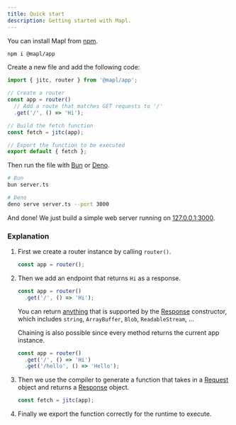 ```yaml
---
title: Quick start
description: Getting started with Mapl.
---
```



You can install Mapl from [npm](https://npmjs.com/package/@mapl/app).
```sh
npm i @mapl/app
```

Create a new file and add the following code:
```ts title="server.ts"
import { jitc, router } from '@mapl/app';

// Create a router
const app = router()
  // Add a route that matches GET requests to '/'
  .get('/', () => 'Hi');

// Build the fetch function
const fetch = jitc(app);

// Export the function to be executed
export default { fetch };
```

Then run the file with [Bun](//bun.sh) or [Deno](//deno.land).
```sh
# Bun
bun server.ts

# Deno
deno serve server.ts --port 3000
```

And done! We just build a simple web server running on [127.0.0.1:3000](http://127.0.0.1:3000).

### Explanation

<Steps>

1. First we create a router instance by calling `router()`.
    ```ts
    const app = router();
    ```

2. Then we add an endpoint that returns `Hi` as a response.
    ```ts
    const app = router()
      .get('/', () => 'Hi');
    ```

    You can return [anything](https://developer.mozilla.org/en-US/docs/Web/API/Response/Response#body)
    that is supported by the [Response](https://developer.mozilla.org/en-US/docs/Web/API/Response) constructor,
    which includes `string`, `ArrayBuffer`, `Blob`, `ReadableStream`, ...

    Chaining is also possible since every method returns the current app instance.
    ```ts
    const app = router()
      .get('/', () => 'Hi')
      .get('/hello', () => 'Hello');
    ```

3. Then we use the compiler to generate a function that takes in
    a [Request](https://developer.mozilla.org/en-US/docs/Web/API/Request) object and returns a
    [Response](https://developer.mozilla.org/en-US/docs/Web/API/Response) object.
    ```ts
    const fetch = jitc(app);
    ```

4. Finally we export the function correctly for the runtime to execute.

</Steps>
